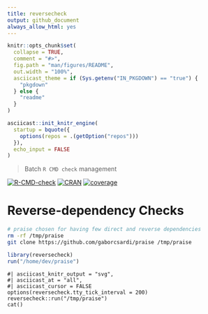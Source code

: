 ```yaml
---
title: reversecheck
output: github_document
always_allow_html: yes
---
```


<!-- README.md is generated from README.Rmd. Please edit that file -->

```r
knitr::opts_chunk$set(
  collapse = TRUE,
  comment = "#>",
  fig.path = "man/figures/README",
  out.width = "100%",
  asciicast_theme = if (Sys.getenv("IN_PKGDOWN") == "true") {
    "pkgdown"
  } else {
    "readme"
  }
)

asciicast::init_knitr_engine(
  startup = bquote({
    options(repos = .(getOption("repos")))
  }),
  echo_input = FALSE
)
```

> Batch `R CMD check` management

<!-- badges: start -->
[![R-CMD-check](https://github.com/maksimiuk/cli/actions/workflows/R-CMD-check.yaml/badge.svg)](https://github.com/maksimiuk/cli/actions/workflows/R-CMD-check.yaml)
[![CRAN](https://img.shields.io/cran/v/reversecheck.svg)](https://cran.r-project.org/package=reversecheck)
[![coverage](https://img.shields.io/codecov/c/github/maksimiuks/reversecheck/main.svg)](https://app.codecov.io/gh/maksimiuks/reversecheck?branch=main) 
<!-- badges: end -->


# Reverse-dependency Checks

```sh
# praise chosen for having few direct and reverse dependencies
rm -rf /tmp/praise
git clone https://github.com/gaborcsardi/praise /tmp/praise
```

```r
library(reversecheck)
run("/home/dev/praise")
```
```asciicast
#| asciicast_knitr_output = "svg",
#| asciicast_at = "all",
#| asciicast_cursor = FALSE
options(reversecheck.tty_tick_interval = 200)
reversecheck::run("/tmp/praise")
cat()
```

